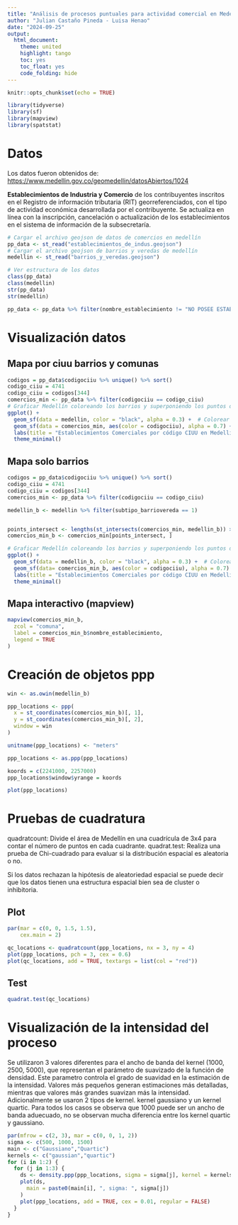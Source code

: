 ```yaml
---
title: "Análisis de procesos puntuales para actividad comercial en Medellín"
author: "Julian Castaño Pineda - Luisa Henao"
date: "2024-09-25"
output: 
  html_document: 
    theme: united
    highlight: tango
    toc: yes
    toc_float: yes
    code_folding: hide
---
```


```r
knitr::opts_chunk$set(echo = TRUE)
```

```r
library(tidyverse)
library(sf)
library(mapview)
library(spatstat)
```

# Datos

Los datos fueron obtenidos de: <https://www.medellin.gov.co/geomedellin/datosAbiertos/1024>

**Establecimientos de Industria y Comercio** de los contribuyentes inscritos en el Registro de información tributaria (RIT) georreferenciados, con el tipo de actividad económica desarrollada por el contribuyente. Se actualiza en línea con la inscripción, cancelación o actualización de los establecimientos en el sistema de información de la subsecretaría.

```r
# Cargar el archivo geojson de datos de comercios en medellín
pp_data <- st_read("establecimientos_de_indus.geojson")
# Cargar el archivo geojson de barrios y veredas de medellín
medellin <- st_read("barrios_y_veredas.geojson")
```

```r
# Ver estructura de los datos
class(pp_data)
class(medellin)
str(pp_data)
str(medellin)
```


```r
pp_data <- pp_data %>% filter(nombre_establecimiento != "NO POSEE ESTABLECIMIENTOS") 
```

# Visualización datos{.tabset}

## Mapa por ciuu barrios y comunas 
```r
codigos = pp_data$codigociiu %>% unique() %>% sort()
codigo_ciiu = 4741
codigo_ciiu = codigos[344]
comercios_min <- pp_data %>% filter(codigociiu == codigo_ciiu)
# Graficar Medellín coloreando los barrios y superponiendo los puntos de los establecimientos
ggplot() +
  geom_sf(data = medellin, color = "black", alpha = 0.3) +  # Colorear los barrios
  geom_sf(data = comercios_min, aes(color = codigociiu), alpha = 0.7) +  # Superponer los puntos
  labs(title = "Establecimientos Comerciales por código CIUU en Medellín", fill = "Barrios", color = "Código CIUU") +
  theme_minimal()
```

## Mapa solo barrios

```r
codigos = pp_data$codigociiu %>% unique() %>% sort()
codigo_ciiu = 4741
codigo_ciiu = codigos[344]
comercios_min <- pp_data %>% filter(codigociiu == codigo_ciiu)

medellin_b <- medellin %>% filter(subtipo_barriovereda == 1)


points_intersect <- lengths(st_intersects(comercios_min, medellin_b)) > 0 
comercios_min_b <- comercios_min[points_intersect, ]

# Graficar Medellín coloreando los barrios y superponiendo los puntos de los establecimientos
ggplot() +
  geom_sf(data = medellin_b, color = "black", alpha = 0.3) +  # Colorear los barrios
  geom_sf(data= comercios_min_b, aes(color = codigociiu), alpha = 0.7) +  # Superponer los puntos
  labs(title = "Establecimientos Comerciales por código CIUU en Medellín", color = "Código CIUU") +
  theme_minimal()
```

## Mapa interactivo (mapview)

```r

mapview(comercios_min_b,
  zcol = "comuna",
  label = comercios_min_b$nombre_establecimiento,
  legend = TRUE
)

```


# Creación de objetos ppp

```r
win <- as.owin(medellin_b)

ppp_locations <- ppp(
  x = st_coordinates(comercios_min_b)[, 1],
  y = st_coordinates(comercios_min_b)[, 2],
  window = win
)

unitname(ppp_locations) <- "meters"

ppp_locations <- as.ppp(ppp_locations)

koords = c(2241000, 2257000)
ppp_locations$window$yrange = koords

plot(ppp_locations)
```


# Pruebas de cuadratura{.tabset}
quadratcount: Divide el área de Medellín en una cuadrícula de 3x4 para contar el número de puntos en cada cuadrante.
quadrat.test: Realiza una prueba de Chi-cuadrado para evaluar si la distribución espacial es aleatoria o no.

Si los datos rechazan la hipótesis de aleatoriedad espacial se puede decir que los datos tienen una estructura espacial bien sea de cluster o inhibitoria.

## Plot

```r
par(mar = c(0, 0, 1.5, 1.5),
    cex.main = 2)

qc_locations <- quadratcount(ppp_locations, nx = 3, ny = 4)
plot(ppp_locations, pch = 3, cex = 0.6)
plot(qc_locations, add = TRUE, textargs = list(col = "red"))
```

## Test

```r
quadrat.test(qc_locations)
```

# Visualización de la intensidad del proceso

Se utilizaron 3 valores diferentes para el ancho de banda del kernel (1000, 2500, 5000), que representan el parámetro de suavizado de la función de densidad. Este parametro controla el grado de suavidad en la estimación de la intensidad. Valores más pequeños generan estimaciones más detalladas, mientras que valores más grandes suavizan más la intensidad. Adicionalmente se usaron 2 tipos de kernel. kernel gaussiano y un kernel quartic.
Para todos los casos se observa que 1000 puede ser un ancho de banda aduecuado, no se observan mucha diferencia entre los kernel quartic y gaussiano.

```r
par(mfrow = c(2, 3), mar = c(0, 0, 1, 2))
sigma <- c(500, 1000, 1500)
main <- c("Gaussiano","Quartic")
kernels <- c("gaussian","quartic")
for (i in 1:2) {
  for (j in 1:3) {
    ds <- density.ppp(ppp_locations, sigma = sigma[j], kernel = kernels[i])
    plot(ds,
      main = paste0(main[i], ", sigma: ", sigma[j])
    )
    plot(ppp_locations, add = TRUE, cex = 0.01, regular = FALSE)
  }
}
```



